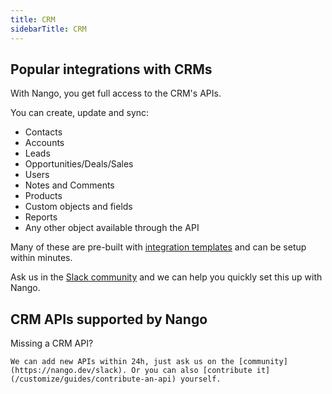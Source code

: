 ```yaml
---
title: CRM
sidebarTitle: CRM
---
```


## Popular integrations with CRMs

With Nango, you get full access to the CRM's APIs.

You can create, update and sync:

- Contacts
- Accounts
- Leads
- Opportunities/Deals/Sales
- Users
- Notes and Comments
- Products
- Custom objects and fields
- Reports
- Any other object available through the API

Many of these are pre-built with [integration templates](/understand/concepts/templates) and can be setup within minutes.

Ask us in the [Slack community](https://nango.dev/slack) and we can help you quickly set this up with Nango.

## CRM APIs supported by Nango

<CardGroup cols={4}>
    <Card title="Attio" href="/integrations/all/attio" color="#68a063" />
    <Card title="Blackbaud" href="/integrations/all/blackbaud" color="#68a063" />
    <Card title="Close" href="/integrations/all/close" color="#68a063" />
    <Card title="Exact Online" href="/integrations/all/exact-online" color="#68a063" />
    <Card title="Gong" href="/integrations/all/gong" color="#68a063" />
    <Card title="Hubspot" href="/integrations/all/hubspot" color="#68a063" />
    <Card title="Intercom" href="/integrations/all/intercom" color="#68a063" />
    <Card title="Insightly" href="/integrations/all/insightly" color="#68a063" />
    <Card title="Keap" href="/integrations/all/keap" color="#68a063" />
    <Card title="Kustomer" href="/integrations/all/kustomer" color="#68a063" />
    <Card title="Pipedrive" href="/integrations/all/pipedrive" color="#68a063" />
    <Card title="Salesforce" href="/integrations/all/salesforce" color="#68a063" />
    <Card title="Salesloft" href="/integrations/all/salesloft" color="#68a063" />
    <Card title="Zoho CRM" href="/integrations/all/zoho-crm" color="#68a063" />
</CardGroup>

<Tip>
    Missing a CRM API?

    We can add new APIs within 24h, just ask us on the [community](https://nango.dev/slack). Or you can also [contribute it](/customize/guides/contribute-an-api) yourself.
</Tip>
